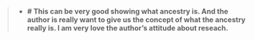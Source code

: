 >
- **# This can be very good showing what ancestry is. And the author is really want to give us the concept of what the ancestry really is. I am very love the author's attitude about reseach.**

